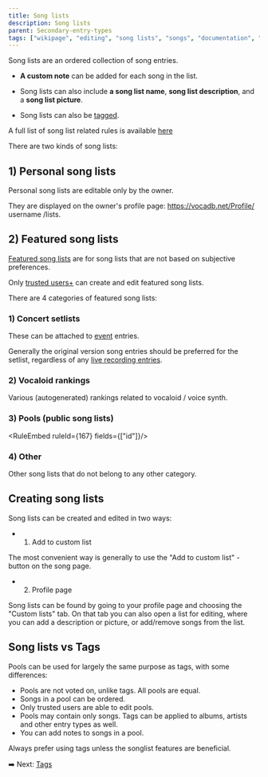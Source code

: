 ---
title: Song lists
description: Song lists
parent: Secondary-entry-types
tags: ["wikipage", "editing", "song lists", "songs", "documentation", "vocadb"]
---


Song lists are an ordered collection of song entries. 

- **A custom note** can be added for each song in the list. 

- Song lists can also include **a song list name**, **song list description**, and a **song list picture**. 

- Song lists can also be [tagged](/docs/tags).

A full list of song list related rules is available [here](/rules/songlists)

There are two kinds of song lists: 

## 1) Personal song lists

Personal song lists are editable only by the owner. 

They are displayed on the owner's profile page: https://vocadb.net/Profile/ username /lists.

## 2) Featured song lists

[Featured song lists](http://vocadb.net/SongList/Featured) are for song lists that are not based on subjective preferences.

Only [trusted users+](/docs/trusted-users) can create and edit featured song lists.

There are 4 categories of featured song lists:

### 1) Concert setlists

These can be attached to [event](/docs/events) entries.

Generally the original version song entries should be preferred for the setlist, regardless of any [live recording entries](https://vocadb.net/T/240/live-recording). 

### 2) Vocaloid rankings

Various (autogenerated) rankings related to vocaloid / voice synth.

### 3) Pools (public song lists)

<RuleEmbed ruleId={167} fields={["id"]}/>

### 4) Other

Other song lists that do not belong to any other category.

## Creating song lists

Song lists can be created and edited in two ways: 

- 1) Add to custom list

The most convenient way is generally to use the "Add to custom list" -button on the song page.

- 2) Profile page

Song lists can be found by going to your profile page and choosing the "Custom lists" tab. On that tab you can also open a list for editing, where you can add a description or picture, or add/remove songs from the list.

## Song lists vs Tags

Pools can be used for largely the same purpose as tags, with some differences:

- Pools are not voted on, unlike tags. All pools are equal.
- Songs in a pool can be ordered.
- Only trusted users are able to edit pools. 
- Pools may contain only songs. Tags can be applied to albums, artists and other entry types as well.
- You can add notes to songs in a pool.

Always prefer using tags unless the songlist features are beneficial.

➡️ Next: [Tags](/docs/tags)